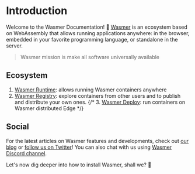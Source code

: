 # Introduction

Welcome to the Wasmer Documentation! 👋
[Wasmer](https://wasmer.io/) is an ecosystem based on WebAssembly that allows running applications anywhere: in the browser, embedded in your favorite programming language, or standalone in the server.

> Wasmer mission is make all software universally available

## Ecosystem

1. [Wasmer Runtime](/runtime): allows running Wasmer containers anywhere
2. [Wasmer Registry](/registry): explore containers from other users and to publish and distribute your own ones.
   {/* 3. [Wasmer Deploy](/deploy): run containers on Wasmer distributed Edge */}

## Social

For the latest articles on Wasmer features and developments, check out [our blog](https://wasmer.io/posts/) or [follow us on Twitter](https://twitter.com/wasmerio)!
You can also chat with us using [Wasmer Discord channel](https://discord.com/invite/qBTfsNP7N8).

Let's now dig deeper into how to install Wasmer, shall we? 🙂
